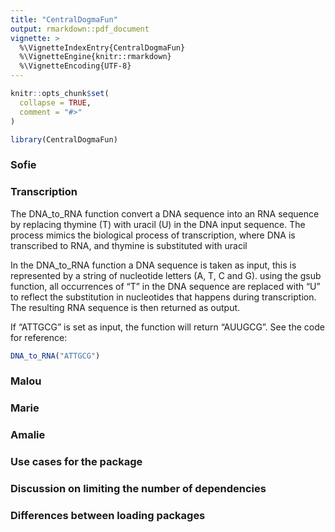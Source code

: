 ```yaml
---
title: "CentralDogmaFun"
output: rmarkdown::pdf_document
vignette: >
  %\VignetteIndexEntry{CentralDogmaFun}
  %\VignetteEngine{knitr::rmarkdown}
  %\VignetteEncoding{UTF-8}
---
```


```r
knitr::opts_chunk$set(
  collapse = TRUE,
  comment = "#>"
)
```

```r
library(CentralDogmaFun)
```

### Sofie

### Transcription

The DNA_to_RNA function convert a DNA sequence into an RNA sequence by replacing thymine (T) with uracil (U) in the DNA input sequence. The process mimics the biological process of transcription, where DNA is transcribed to RNA, and thymine is substituted with uracil

In the DNA_to_RNA function a DNA sequence is taken as input, this is represented by a string of nucleotide letters (A, T, C and G). using the gsub function, all occurrences of "T" in the DNA sequence are replaced with "U" to reflect the substitution in nucleotides that happens during transcription. The resulting RNA sequence is then returned as output.

If "ATTGCG" is set as input, the function will return "AUUGCG". See the code for reference:

```r
DNA_to_RNA("ATTGCG")
```

### Malou

### Marie

### Amalie

### Use cases for the package

### Discussion on limiting the number of dependencies

### Differences between loading packages
